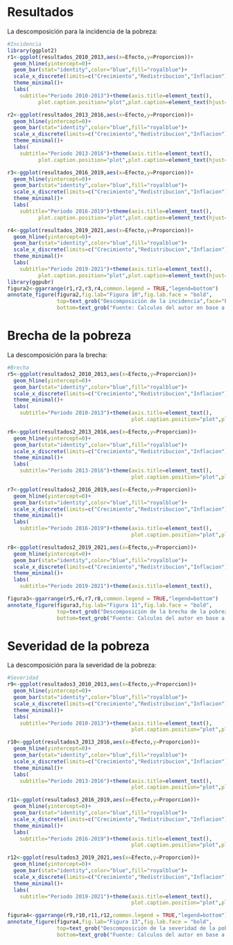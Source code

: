 # Resultados

La descomposición para la incidencia de la pobreza:

```r
#Incidencia
library(ggplot2)
r1<-ggplot(resultados_2010_2013,aes(x=Efecto,y=Proporcion))+
  geom_hline(yintercept=0)+
  geom_bar(stat="identity",color="blue",fill="royalblue")+
  scale_x_discrete(limits=c("Crecimiento","Redistribucion","Inflacion"))+
  theme_minimal()+
  labs(
    subtitle="Periodo 2010-2013")+theme(axis.title=element_text(),
          plot.caption.position="plot",plot.caption=element_text(hjust=0))

r2<-ggplot(resultados_2013_2016,aes(x=Efecto,y=Proporcion))+
  geom_hline(yintercept=0)+
  geom_bar(stat="identity",color="blue",fill="royalblue")+
  scale_x_discrete(limits=c("Crecimiento","Redistribucion","Inflacion"))+
  theme_minimal()+
  labs(
    subtitle="Periodo 2013-2016")+theme(axis.title=element_text(),
          plot.caption.position="plot",plot.caption=element_text(hjust=0))

r3<-ggplot(resultados_2016_2019,aes(x=Efecto,y=Proporcion))+
  geom_hline(yintercept=0)+
  geom_bar(stat="identity",color="blue",fill="royalblue")+
  scale_x_discrete(limits=c("Crecimiento","Redistribucion","Inflacion"))+
  theme_minimal()+
  labs(
    subtitle="Periodo 2016-2019")+theme(axis.title=element_text(),
          plot.caption.position="plot",plot.caption=element_text(hjust=0))

r4<-ggplot(resultados_2019_2021,aes(x=Efecto,y=Proporcion))+
  geom_hline(yintercept=0)+
  geom_bar(stat="identity",color="blue",fill="royalblue")+
  scale_x_discrete(limits=c("Crecimiento","Redistribucion","Inflacion"))+
  theme_minimal()+
  labs(
    subtitle="Periodo 2019-2021")+theme(axis.title=element_text(),
          plot.caption.position="plot",plot.caption=element_text(hjust=0))
library(ggpubr)
figura2<-ggarrange(r1,r2,r3,r4,common.legend = TRUE,"legend=bottom")
annotate_figure(figura2,fig.lab="Figura 10",fig.lab.face = "bold",
                top=text_grob("Descomposición de la incidencia",face="bold"),
                bottom=text_grob("Fuente: Calculos del autor en base a Kolenikov-Shorrocks (2005)",hjust=1,x=1))

```

# Brecha de la pobreza

La descomposición para la brecha:

```r
#Brecha
r5<-ggplot(resultados2_2010_2013,aes(x=Efecto,y=Proporcion))+
  geom_hline(yintercept=0)+
  geom_bar(stat="identity",color="blue",fill="royalblue")+
  scale_x_discrete(limits=c("Crecimiento","Redistribucion","Inflacion"))+
  theme_minimal()+
  labs(
    subtitle="Periodo 2010-2013")+theme(axis.title=element_text(),
                                        plot.caption.position="plot",plot.caption=element_text(hjust=0))

r6<-ggplot(resultados2_2013_2016,aes(x=Efecto,y=Proporcion))+
  geom_hline(yintercept=0)+
  geom_bar(stat="identity",color="blue",fill="royalblue")+
  scale_x_discrete(limits=c("Crecimiento","Redistribucion","Inflacion"))+
  theme_minimal()+
  labs(
    subtitle="Periodo 2013-2016")+theme(axis.title=element_text(),
                                        plot.caption.position="plot",plot.caption=element_text(hjust=0))

r7<-ggplot(resultados2_2016_2019,aes(x=Efecto,y=Proporcion))+
  geom_hline(yintercept=0)+
  geom_bar(stat="identity",color="blue",fill="royalblue")+
  scale_x_discrete(limits=c("Crecimiento","Redistribucion","Inflacion"))+
  theme_minimal()+
  labs(
    subtitle="Periodo 2016-2019")+theme(axis.title=element_text(),
                                        plot.caption.position="plot",plot.caption=element_text(hjust=0))

r8<-ggplot(resultados2_2019_2021,aes(x=Efecto,y=Proporcion))+
  geom_hline(yintercept=0)+
  geom_bar(stat="identity",color="blue",fill="royalblue")+
  scale_x_discrete(limits=c("Crecimiento","Redistribucion","Inflacion"))+
  theme_minimal()+
  labs(
    subtitle="Periodo 2019-2021")+theme(axis.title=element_text(),                                 plot.caption.position="plot",plot.caption=element_text(hjust=0))

figura3<-ggarrange(r5,r6,r7,r8,common.legend = TRUE,"legend=bottom")
annotate_figure(figura3,fig.lab="Figura 11",fig.lab.face = "bold",
                top=text_grob("Descomposición de la brecha de la pobreza",face="bold"),
                bottom=text_grob("Fuente: Calculos del autor en base a Kolenikov-Shorrocks (2005)",hjust=1,x=1))
```


# Severidad de la pobreza

La descomposición para la severidad de la pobreza:

```r
#Severidad
r9<-ggplot(resultados3_2010_2013,aes(x=Efecto,y=Proporcion))+
  geom_hline(yintercept=0)+
  geom_bar(stat="identity",color="blue",fill="royalblue")+
  scale_x_discrete(limits=c("Crecimiento","Redistribucion","Inflacion"))+
  theme_minimal()+
  labs(
    subtitle="Periodo 2010-2013")+theme(axis.title=element_text(),
                                        plot.caption.position="plot",plot.caption=element_text(hjust=0))

r10<-ggplot(resultados3_2013_2016,aes(x=Efecto,y=Proporcion))+
  geom_hline(yintercept=0)+
  geom_bar(stat="identity",color="blue",fill="royalblue")+
  scale_x_discrete(limits=c("Crecimiento","Redistribucion","Inflacion"))+
  theme_minimal()+
  labs(
    subtitle="Periodo 2013-2016")+theme(axis.title=element_text(),
                                        plot.caption.position="plot",plot.caption=element_text(hjust=0))

r11<-ggplot(resultados3_2016_2019,aes(x=Efecto,y=Proporcion))+
  geom_hline(yintercept=0)+
  geom_bar(stat="identity",color="blue",fill="royalblue")+
  scale_x_discrete(limits=c("Crecimiento","Redistribucion","Inflacion"))+
  theme_minimal()+
  labs(
    subtitle="Periodo 2016-2019")+theme(axis.title=element_text(),
                                        plot.caption.position="plot",plot.caption=element_text(hjust=0))

r12<-ggplot(resultados3_2019_2021,aes(x=Efecto,y=Proporcion))+
  geom_hline(yintercept=0)+
  geom_bar(stat="identity",color="blue",fill="royalblue")+
  scale_x_discrete(limits=c("Crecimiento","Redistribucion","Inflacion"))+
  theme_minimal()+
  labs(
    subtitle="Periodo 2019-2021")+theme(axis.title=element_text(),
                                        plot.caption.position="plot",plot.caption=element_text(hjust=0))

figura4<-ggarrange(r9,r10,r11,r12,common.legend = TRUE,"legend=bottom")
annotate_figure(figura4,fig.lab="Figura 13",fig.lab.face = "bold",
                top=text_grob("Descomposición de la severidad de la pobreza",face="bold"),
                bottom=text_grob("Fuente: Calculos del autor en base a Kolenikov-Shorrocks (2005)",hjust=1,x=1))
```


